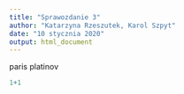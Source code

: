 ```yaml
---
title: "Sprawozdanie 3"
author: "Katarzyna Rzeszutek, Karol Szpyt"
date: "10 stycznia 2020"
output: html_document
---
```

paris platinov 

```r
1+1
```

